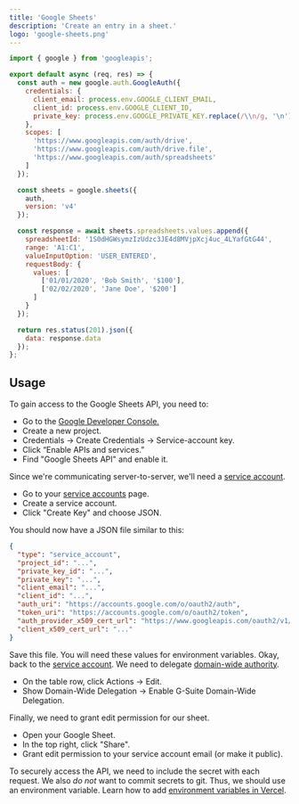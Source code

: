 ```yaml
---
title: 'Google Sheets'
description: 'Create an entry in a sheet.'
logo: 'google-sheets.png'
---
```


```js
import { google } from 'googleapis';

export default async (req, res) => {
  const auth = new google.auth.GoogleAuth({
    credentials: {
      client_email: process.env.GOOGLE_CLIENT_EMAIL,
      client_id: process.env.GOOGLE_CLIENT_ID,
      private_key: process.env.GOOGLE_PRIVATE_KEY.replace(/\\n/g, '\n'),
    },
    scopes: [
      'https://www.googleapis.com/auth/drive',
      'https://www.googleapis.com/auth/drive.file',
      'https://www.googleapis.com/auth/spreadsheets'
    ]
  });

  const sheets = google.sheets({
    auth,
    version: 'v4'
  });

  const response = await sheets.spreadsheets.values.append({
    spreadsheetId: '1S0dHGWsymzIzUdzc3JE4d8MVjpXcj4uc_4LYafGtG44',
    range: 'A1:C1',
    valueInputOption: 'USER_ENTERED',
    requestBody: {
      values: [
        ['01/01/2020', 'Bob Smith', '$100'],
        ['02/02/2020', 'Jane Doe', '$200']
      ]
    }
  });

  return res.status(201).json({
    data: response.data
  });
};
```

## Usage

<Step number={1} title="Get Access To Sheets" />

To gain access to the Google Sheets API, you need to:

- Go to the [Google Developer Console.](https://console.developers.google.com/)
- Create a new project.
- Credentials -> Create Credentials -> Service-account key.
- Click “Enable APIs and services.”
- Find "Google Sheets API" and enable it.

<Step number={2} title="Create Service Account" />

Since we're communicating server-to-server, we'll need a [service account](https://developers.google.com/identity/protocols/OAuth2ServiceAccount).

- Go to your [service accounts](https://console.developers.google.com/iam-admin/serviceaccounts) page.
- Create a service account.
- Click "Create Key" and choose JSON.

You should now have a JSON file similar to this:

```json
{
  "type": "service_account",
  "project_id": "...",
  "private_key_id": "...",
  "private_key": "...",
  "client_email": "...",
  "client_id": "...",
  "auth_uri": "https://accounts.google.com/o/oauth2/auth",
  "token_uri": "https://accounts.google.com/o/oauth2/token",
  "auth_provider_x509_cert_url": "https://www.googleapis.com/oauth2/v1/certs",
  "client_x509_cert_url": "..."
}
```

Save this file. You will need these values for environment variables.
Okay, back to the [service account](https://console.developers.google.com/iam-admin/serviceaccounts).
We need to delegate [domain-wide authority](https://developers.google.com/identity/protocols/OAuth2ServiceAccount#delegatingauthority).

- On the table row, click Actions -> Edit.
- Show Domain-Wide Delegation -> Enable G-Suite Domain-Wide Delegation.

Finally, we need to grant edit permission for our sheet.

- Open your Google Sheet.
- In the top right, click "Share".
- Grant edit permission to your service account email (or make it public).

<Step number={3} title="Add Environment Variables" />

To securely access the API, we need to include the secret with each request.
We also _do not_ want to commit secrets to git. Thus, we should use an environment variable.
Learn how to add [environment variables in Vercel](https://vercel.com/docs/environment-variables).
